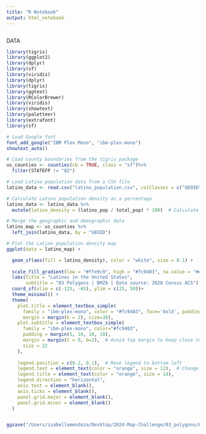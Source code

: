 ```yaml
---
title: "R Notebook"
output: html_notebook
---
```


```r

```

DATA
```r

library(tigris)
library(ggplot2)
library(dplyr)
library(sf)
library(viridis)
library(dplyr)
library(tigris)
library(ggtext)
library(RColorBrewer)
library(viridis)
library(showtext)
library(paletteer)
library(extrafont)
library(sf) 

```


```r
# Load Google font
font_add_google("IBM Plex Mono", "ibm-plex-mono")
showtext_auto()
```

```r
# Load county boundaries from the tigris package
us_counties <- counties(cb = TRUE, class = "sf")%>%
  filter(STATEFP != "02")

# Load Latino population data from a CSV file
latino_data <- read.csv("latino_population.csv", colClasses = c("GEOID" = "character"))

# Calculate Latino population density as a percentage
latino_data <- latino_data %>%
  mutate(latino_density = (latino_pop / total_pop) * 100)  # Calculate percentage of Latino population


```
```r
# Merge the geographic and demographic data
latino_map <- us_counties %>%
  left_join(latino_data, by = "GEOID")

```


```r
# Plot the Latino population density map
ggplot(data = latino_map) +

  geom_sf(aes(fill = latino_density), color = "white", size = 0.1) +
  
  scale_fill_gradient(low = "#ffe9c9", high = "#fc9403", na.value = "#ebe9e6", name = "Latine Population Density") +
  labs(title = "Latines in the United States",
       subtitle = "03 Polygons | BMZA | Data source: 2020 Census ACS") +
  coord_sf(xlim = c(-125, -65), ylim = c(25, 50))+
  theme_minimal() +
  theme(
    plot.title = element_textbox_simple(
      family = "ibm-plex-mono", color = "#fc9403", face='bold', padding = margin(20, 10, 5, 10),  # Adjust padding
      margin = margin(b = 2), size=38),
    plot.subtitle = element_textbox_simple(
      family = "ibm-plex-mono", color="#fc9403",
      padding = margin(5, 10, 10, 10),
      margin = margin(t = 0, b=2),  # Avoid top margin to keep close to title
      size = 22
    ),
   
    legend.position = c(0.2, 0.1),  # Move legend to bottom left
    legend.text = element_text(color = "orange", size = 12),  # Change text color and size
    legend.title = element_text(color = "orange", size = 14),
    legend.direction = "horizontal",
    axis.text = element_blank(),
    axis.ticks = element_blank(),
    panel.grid.major = element_blank(),
    panel.grid.minor = element_blank()
  )


ggsave("/Users/isabellamendoza/Desktop/2024-Map-Challenge/03_polygons/03_polygons.png", bg="white")
```


